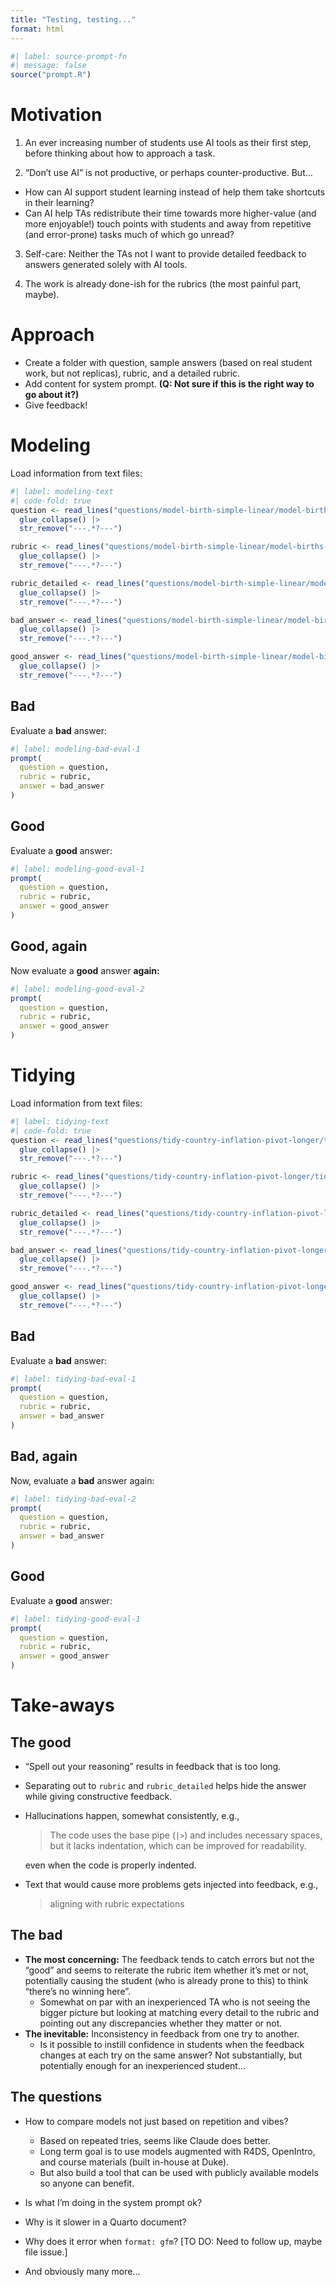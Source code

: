 ```yaml
---
title: "Testing, testing..."
format: html
---
```


```r
#| label: source-prompt-fn
#| message: false
source("prompt.R")
```

# Motivation

1. An ever increasing number of students use AI tools as their first step, before thinking about how to approach a task.

2. "Don't use AI" is not productive, or perhaps counter-productive. But...
  - How can AI support student learning instead of help them take shortcuts in their learning?
  - Can AI help TAs redistribute their time towards more higher-value (and more enjoyable!) touch points with students and away from repetitive (and error-prone) tasks much of which go unread?

3. Self-care: Neither the TAs not I want to provide detailed feedback to answers generated solely with AI tools.

4. The work is already done-ish for the rubrics (the most painful part, maybe).

# Approach

- Create a folder with question, sample answers (based on real student work, but not replicas), rubric, and a detailed rubric.
- Add content for system prompt. **(Q: Not sure if this is the right way to go about it?)**
- Give feedback!

# Modeling

Load information from text files:

```r
#| label: modeling-text
#| code-fold: true
question <- read_lines("questions/model-birth-simple-linear/model-births-simple-linear-Q.qmd") |>
  glue_collapse() |>
  str_remove("---.*?---")

rubric <- read_lines("questions/model-birth-simple-linear/model-births-simple-linear-R.qmd") |>
  glue_collapse() |>
  str_remove("---.*?---")

rubric_detailed <- read_lines("questions/model-birth-simple-linear/model-births-simple-linear-RD.qmd") |>
  glue_collapse() |>
  str_remove("---.*?---")

bad_answer <- read_lines("questions/model-birth-simple-linear/model-births-simple-linear-sample-answer-bad.qmd") |>
  glue_collapse() |>
  str_remove("---.*?---")

good_answer <- read_lines("questions/model-birth-simple-linear/model-births-simple-linear-sample-answer-bad.qmd") |>
  glue_collapse() |>
  str_remove("---.*?---")
```

::: {.panel-tabset}

## Bad

Evaluate a **bad** answer:

```r
#| label: modeling-bad-eval-1
prompt(
  question = question, 
  rubric = rubric,
  answer = bad_answer
)
```

## Good

Evaluate a **good** answer:

```r
#| label: modeling-good-eval-1
prompt(
  question = question, 
  rubric = rubric,
  answer = good_answer
)
```

## Good, again

Now evaluate a **good** answer **again:**

```r
#| label: modeling-good-eval-2
prompt(
  question = question, 
  rubric = rubric,
  answer = good_answer
)
```

:::

# Tidying

Load information from text files:

```r
#| label: tidying-text
#| code-fold: true
question <- read_lines("questions/tidy-country-inflation-pivot-longer/tidy-country-inflation-pivot-longer-Q.qmd") |>
  glue_collapse() |>
  str_remove("---.*?---")

rubric <- read_lines("questions/tidy-country-inflation-pivot-longer/tidy-country-inflation-pivot-longer-R.qmd") |>
  glue_collapse() |>
  str_remove("---.*?---")

rubric_detailed <- read_lines("questions/tidy-country-inflation-pivot-longer/tidy-country-inflation-pivot-longer-RD.qmd") |>
  glue_collapse() |>
  str_remove("---.*?---")

bad_answer <- read_lines("questions/tidy-country-inflation-pivot-longer/tidy-country-inflation-pivot-longer-sample-answer-bad.qmd") |>
  glue_collapse() |>
  str_remove("---.*?---")

good_answer <- read_lines("questions/tidy-country-inflation-pivot-longer/tidy-country-inflation-pivot-longer-sample-answer-good.qmd") |>
  glue_collapse() |>
  str_remove("---.*?---")
```

::: {.panel-tabset}

## Bad

Evaluate a **bad** answer:

```r
#| label: tidying-bad-eval-1
prompt(
  question = question, 
  rubric = rubric,
  answer = bad_answer
)
```

## Bad, again

Now, evaluate a **bad** answer again:

```r
#| label: tidying-bad-eval-2
prompt(
  question = question, 
  rubric = rubric,
  answer = bad_answer
)
```

## Good

Evaluate a **good** answer:

```r
#| label: tidying-good-eval-1
prompt(
  question = question, 
  rubric = rubric,
  answer = good_answer
)
```

:::

# Take-aways

## The good

- “Spell out your reasoning” results in feedback that is too long.

- Separating out to `rubric` and `rubric_detailed` helps hide the answer while giving constructive feedback.

- Hallucinations happen, somewhat consistently, e.g.,
    
    > The code uses the base pipe (`|>`) and includes necessary spaces, but it lacks indentation, which can be improved for readability.
    
    even when the code is properly indented.
    
- Text that would cause more problems gets injected into feedback, e.g.,
    
    > aligning with rubric expectations

## The bad

- **The most concerning:** The feedback tends to catch errors but not the “good” and seems to reiterate the rubric item whether it’s met or not, potentially causing the student (who is already prone to this) to think “there’s no winning here”.
    - Somewhat on par with an inexperienced TA who is not seeing the bigger picture but looking at matching every detail to the rubric and pointing out any discrepancies whether they matter or not.

- **The inevitable:** Inconsistency in feedback from one try to another.
    - Is it possible to instill confidence in students when the feedback changes at each try on the same answer? Not substantially, but potentially enough for an inexperienced student...

## The questions

- How to compare models not just based on repetition and vibes?
  - Based on repeated tries, seems like Claude does better.
  - Long term goal is to use models augmented with R4DS, OpenIntro, and course materials (built in-house at Duke).
  - But also build a tool that can be used with publicly available models so anyone can benefit.

- Is what I’m doing in the system prompt ok?

- Why is it slower in a Quarto document?

- Why does it error when `format: gfm`? [TO DO: Need to follow up, maybe file issue.]

- And obviously many more...